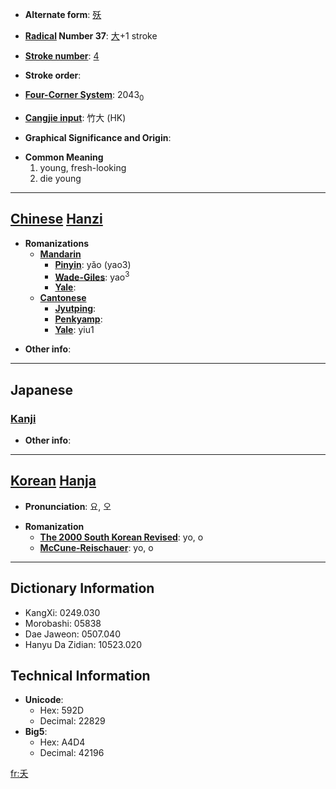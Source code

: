 * '''Alternate form''': [[殀]]

* '''[[Wiktionary:Chinese radical index| Radical]] Number 37''': [[Wiktionary:Chinese radical index 大|大]]+1 stroke

* '''[[Wiktionary:Chinese total strokes index|Stroke number]]''': [[Wiktionary:Chinese total strokes index 4|4]]

* '''Stroke order''': 

* '''[[Wiktionary:Chinese four corner index|Four-Corner System]]''': 2043<sub>0</sub>

* '''[[Wiktionary:Chinese Cangjie index|Cangjie input]]''': 竹大 (HK)

* '''Graphical Significance and Origin''': 

* '''Common Meaning'''
*#young, fresh-looking
*# die young


----

== [[Chinese]] [[Hanzi]] ==

* '''Romanizations'''
** '''[[Mandarin]]'''
*** '''[[Pinyin]]''': yǎo (yao3)
*** '''[[Wade-Giles]]''': yao<sup>3</sup>
*** '''[[Yale]]''': 
** '''[[Cantonese]]'''
*** '''[[Jyutping]]''':
*** '''[[Penkyamp]]''': 
*** '''[[Yale]]''': yiu1

* '''Other info''': 

----

==Japanese==
===[[Kanji]]===
{{kanji|on readings=[[よう]] (yō), [[おう]] (ō), [[か]] (ka)|kun readings=[[わかい]] (wakai), [[わざわい]] (wazawai), [[わかじに]] (wakajini)}}

* '''Other info''':  

----

== [[Korean]] [[Hanja]] ==

* '''Pronunciation''': 요, 오

* '''Romanization'''
** '''[[The 2000 South Korean Revised Romanization|The 2000 South Korean Revised]]''': yo, o
** '''[[McCune-Reischauer]]''': yo, o

----

== Dictionary Information ==

* KangXi: 0249.030
* Morobashi: 05838
* Dae Jaweon: 0507.040
* Hanyu Da Zidian: 10523.020

== Technical Information ==

* '''Unicode''':
** Hex: 592D
** Decimal: 22829
* '''Big5''':
** Hex: A4D4
** Decimal: 42196

[[fr:夭]]